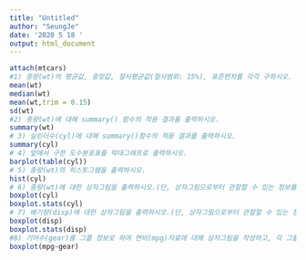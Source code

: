 ---
title: "Untitled"
author: "SeungJe"
date: '2020 5 18 '
output: html_document
---

```{r}
attach(mtcars)
#1) 중량(wt)의 평균값, 중앙값, 절사평균값(절사범위: 15%), 표준편차를 각각 구하시오.
mean(wt)
median(wt)
mean(wt,trim = 0.15)
sd(wt)
#2) 중량(wt)에 대해 summary() 함수의 적용 결과를 출력하시오.
summary(wt)
# 3) 실린더수(cyl)에 대해 summary()함수의 적용 결과를 출력하시오.
summary(cyl)
# 4) 앞에서 구한 도수분포표를 막대그래프로 출력하시오.
barplot(table(cyl))
# 5) 중량(wt)의 히스토그램을 출력하시오.
hist(cyl)
# 6) 중량(wt)에 대한 상자그림을 출력하시오.(단, 상자그림으로부터 관찰할 수 있는 정보를 함께 출력하시오.)
boxplot(cyl)
boxplot.stats(cyl)
# 7) 배기량(disp)에 대한 상자그림을 출력하시오.(단, 상자그림으로부터 관찰할 수 있는 정보를 함께 출력하시오.)
boxplot(disp)
boxplot.stats(disp)
#8) 기어수(gear)를 그룹 정보로 하여 연비(mpg)자료에 대해 상자그림을 작성하고, 각 그룹의 상자그림을 비교하여 관찰할 수 있는 것이 무엇인지 나타내시오.
boxplot(mpg~gear)
```

